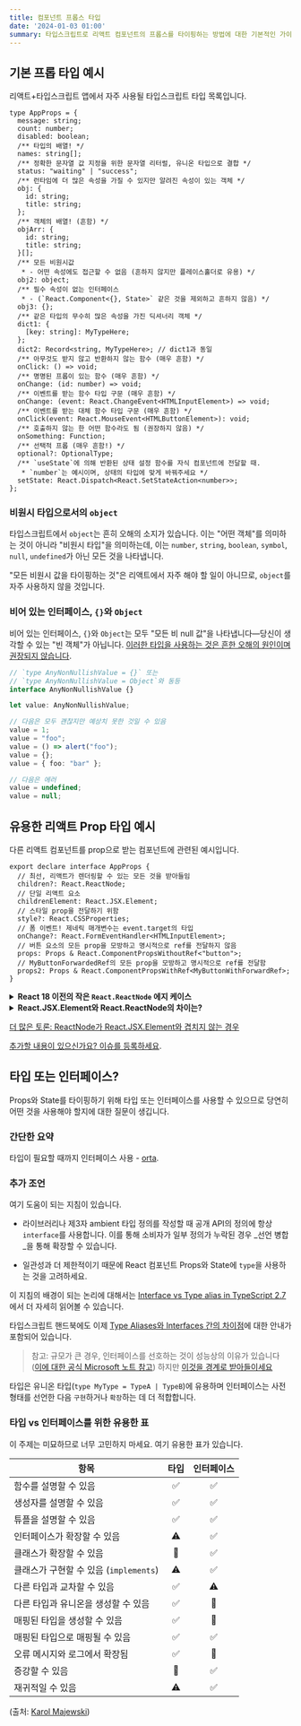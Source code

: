 ```yaml
---
title: 컴포넌트 프롭스 타입
date: '2024-01-03 01:00'
summary: 타입스크립트로 리액트 컴포넌트의 프롭스를 타이핑하는 방법에 대한 기본적인 가이드와 타입스크립트의 `object`, 인터페이스, 타입 등 다양한 특징을 활용한 리액트 Prop 타입 예시들을 제공하는 참고 자료입니다.
---
```


<TOCInline toc={props.toc} asDisclosure />


## 기본 프롭 타입 예시

리액트+타입스크립트 앱에서 자주 사용될 타입스크립트 타입 목록입니다.

```tsx
type AppProps = {
  message: string;
  count: number;
  disabled: boolean;
  /** 타입의 배열! */
  names: string[];
  /** 정확한 문자열 값 지정을 위한 문자열 리터럴, 유니온 타입으로 결합 */
  status: "waiting" | "success";
  /** 런타임에 더 많은 속성을 가질 수 있지만 알려진 속성이 있는 객체 */
  obj: {
    id: string;
    title: string;
  };
  /** 객체의 배열! (흔함) */
  objArr: {
    id: string;
    title: string;
  }[];
  /** 모든 비원시값 
   * - 어떤 속성에도 접근할 수 없음 (흔하지 않지만 플레이스홀더로 유용) */
  obj2: object;
  /** 필수 속성이 없는 인터페이스 
   * - (`React.Component<{}, State>` 같은 것을 제외하고 흔하지 않음) */
  obj3: {};
  /** 같은 타입의 무수히 많은 속성을 가진 딕셔너리 객체 */
  dict1: {
    [key: string]: MyTypeHere;
  };
  dict2: Record<string, MyTypeHere>; // dict1과 동일
  /** 아무것도 받지 않고 반환하지 않는 함수 (매우 흔함) */
  onClick: () => void;
  /** 명명된 프롭이 있는 함수 (매우 흔함) */
  onChange: (id: number) => void;
  /** 이벤트를 받는 함수 타입 구문 (매우 흔함) */
  onChange: (event: React.ChangeEvent<HTMLInputElement>) => void;
  /** 이벤트를 받는 대체 함수 타입 구문 (매우 흔함) */
  onClick(event: React.MouseEvent<HTMLButtonElement>): void;
  /** 호출하지 않는 한 어떤 함수라도 됨 (권장하지 않음) */
  onSomething: Function;
  /** 선택적 프롭 (매우 흔함!) */
  optional?: OptionalType;
  /** `useState`에 의해 반환된 상태 설정 함수를 자식 컴포넌트에 전달할 때. 
   * `number`는 예시이며, 상태의 타입에 맞게 바꿔주세요 */
  setState: React.Dispatch<React.SetStateAction<number>>;
};
```

### 비원시 타입으로서의 `object`

타입스크립트에서 `object`는 흔히 오해의 소지가 있습니다. 이는 "어떤 객체"를 의미하는 것이 아니라 "비원시 타입"을 의미하는데, 이는 `number`, `string`, `boolean`, `symbol`, `null`, `undefined`가 아닌 모든 것을 나타냅니다.

"모든 비원시 값을 타이핑하는 것"은 리액트에서 자주 해야 할 일이 아니므로, `object`를 자주 사용하지 않을 것입니다.

### 비어 있는 인터페이스, `{}`와 `Object`

비어 있는 인터페이스, `{}`와 `Object`는 모두 "모든 비 null 값"을 나타냅니다—당신이 생각할 수 있는 "빈 객체"가 아닙니다. [이러한 타입을 사용하는 것은 흔한 오해의 원인이며 권장되지 않습니다](https://typescript-eslint.io/rules/no-empty-interface/).

```ts
// `type AnyNonNullishValue = {}` 또는 
// `type AnyNonNullishValue = Object`와 동등
interface AnyNonNullishValue {} 

let value: AnyNonNullishValue;

// 다음은 모두 괜찮지만 예상치 못한 것일 수 있음
value = 1;
value = "foo";
value = () => alert("foo");
value = {};
value = { foo: "bar" };

// 다음은 에러
value = undefined;
value = null;
```


## 유용한 리액트 Prop 타입 예시

다른 리액트 컴포넌트를 prop으로 받는 컴포넌트에 관련된 예시입니다.

```tsx
export declare interface AppProps {
  // 최선, 리액트가 렌더링할 수 있는 모든 것을 받아들임
  children?: React.ReactNode;
  // 단일 리액트 요소
  childrenElement: React.JSX.Element; 
  // 스타일 prop을 전달하기 위함
  style?: React.CSSProperties; 
  // 폼 이벤트! 제네릭 매개변수는 event.target의 타입
  onChange?: React.FormEventHandler<HTMLInputElement>; 
  // 버튼 요소의 모든 prop을 모방하고 명시적으로 ref를 전달하지 않음
  props: Props & React.ComponentPropsWithoutRef<"button">; 
  // MyButtonForwardedRef의 모든 prop을 모방하고 명시적으로 ref를 전달함
  props2: Props & React.ComponentPropsWithRef<MyButtonWithForwardRef>; 
}
```

<details>
<summary><b>React 18 이전의 작은 <code>React.ReactNode</code> 에지 케이스</b></summary>

[React 18 타입 업데이트](https://github.com/DefinitelyTyped/DefinitelyTyped/pull/56210) 이전에는 이 코드가 타입 체크되었지만 런타임 오류가 발생했습니다.

```tsx
type Props = {
  children?: React.ReactNode;
};

function Comp({ children }: Props) {
  return <div>{children}</div>;
}
function App() {
  // React 18 이전: 런타임 오류 "객체는 리액트 자식으로 유효하지 않음"
  // React 18 이후: 타입 체크 오류 "'{}' 타입을 'ReactNode' 타입에 할당할 수 없음"
  return <Comp>{{}}</Comp>;
}
```

이는 `ReactNode`가 React 18 이전에 `{}` 타입을 허용한 `ReactFragment`를 포함하기 때문입니다.

[이 문제를 제기해준 @pomle에게 감사합니다.](https://github.com/typescript-cheatsheets/react/issues/357)

</details>

<details>
 <summary><b>React.JSX.Element와 React.ReactNode의 차이는?</b></summary>

[@ferdaber](https://github.com/typescript-cheatsheets/react/issues/57)의 인용: 더 기술적인 설명으로는 유효한 리액트 노드가 `React.createElement`에 의해 반환되는 것과 동일하지 않다는 것입니다. 컴포넌트가 최종적으로 무엇을 렌더링하든, `React.createElement`는 항상 객체를 반환합니다, 이는 `React.JSX.Element` 인터페이스입니다. 하지만 `React.ReactNode`는 컴포넌트의 모든 가능한 반환 값의 집합입니다.

- `React.JSX.Element` -> `React.createElement`의 반환 값
- `React.ReactNode` -> 컴포넌트의 반환 값

</details>

[더 많은 토론: ReactNode가 React.JSX.Element와 겹치지 않는 경우](https://github.com/typescript-cheatsheets/react/issues/129)

[추가할 내용이 있으신가요? 이슈를 등록하세요](https://github.com/typescript-cheatsheets/react/issues/new).


## 타입 또는 인터페이스?

Props와 State를 타이핑하기 위해 타입 또는 인터페이스를 사용할 수 있으므로 당연히 어떤 것을 사용해야 할지에 대한 질문이 생깁니다.

### 간단한 요약

타입이 필요할 때까지 인터페이스 사용 - [orta](https://twitter.com/orta/status/1356129195835973632?s=20).

### 추가 조언

여기 도움이 되는 지침이 있습니다.

- 라이브러리나 제3자 ambient 타입 정의를 작성할 때 공개 API의 정의에 항상 `interface`를 사용합니다. 이를 통해 소비자가 일부 정의가 누락된 경우 _선언 병합_을 통해 확장할 수 있습니다.

- 일관성과 더 제한적이기 때문에 React 컴포넌트 Props와 State에 `type`을 사용하는 것을 고려하세요.

이 지침의 배경이 되는 논리에 대해서는 [Interface vs Type alias in TypeScript 2.7](https://medium.com/@martin_hotell/interface-vs-type-alias-in-typescript-2-7-2a8f1777af4c)에서 더 자세히 읽어볼 수 있습니다.

타입스크립트 핸드북에도 이제 [Type Aliases와 Interfaces 간의 차이점](https://www.typescriptlang.org/docs/handbook/2/everyday-types.html#differences-between-type-aliases-and-interfaces)에 대한 안내가 포함되어 있습니다.

> 참고: 규모가 큰 경우, 인터페이스를 선호하는 것이 성능상의 이유가 있습니다 ([이에 대한 공식 Microsoft 노트 참고](https://github.com/microsoft/TypeScript/wiki/Performance#preferring-interfaces-over-intersections)) 하지만 [이것을 경계로 받아들이세요](https://news.ycombinator.com/item?id=25201887)

타입은 유니온 타입(`type MyType = TypeA | TypeB`)에 유용하며 인터페이스는 사전 형태를 선언한 다음 `구현`하거나 `확장`하는 데 더 적합합니다.

### 타입 vs 인터페이스를 위한 유용한 표

이 주제는 미묘하므로 너무 고민하지 마세요. 여기 유용한 표가 있습니다.

| 항목                                          | 타입 | 인터페이스 |
| ----------------------------------------------- | :--: | :-------: |
| 함수를 설명할 수 있음                           |  ✅  |    ✅     |
| 생성자를 설명할 수 있음                         |  ✅  |    ✅     |
| 튜플을 설명할 수 있음                           |  ✅  |    ✅     |
| 인터페이스가 확장할 수 있음                     |  ⚠️  |    ✅     |
| 클래스가 확장할 수 있음                         |  🚫  |    ✅     |
| 클래스가 구현할 수 있음 (`implements`)         |  ⚠️  |    ✅     |
| 다른 타입과 교차할 수 있음                      |  ✅  |    ⚠️     |
| 다른 타입과 유니온을 생성할 수 있음             |  ✅  |    🚫     |
| 매핑된 타입을 생성할 수 있음                    |  ✅  |    🚫     |
| 매핑된 타입으로 매핑될 수 있음                  |  ✅  |    ✅     |
| 오류 메시지와 로그에서 확장됨                   |  ✅  |    🚫     |
| 증강할 수 있음                                  |  🚫  |    ✅     |
| 재귀적일 수 있음                                |  ⚠️  |    ✅     |

(출처: [Karol Majewski](https://twitter.com/karoljmajewski/status/1082413696075382785))





